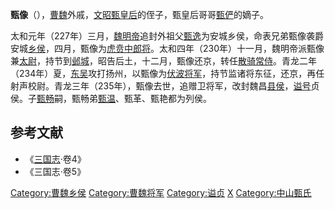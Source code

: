 '''甄像'''（{{bd|2世紀||235年|catIdx=Z}}），[[曹魏|曹魏]]外戚，[[文昭甄皇后|文昭甄皇后]]的侄子，甄皇后哥哥[[甄俨|甄俨]]的嫡子。

太和元年（227年）三月，[[魏明帝|魏明帝]]追封外祖父[[甄逸|甄逸]]为安城乡侯，命表兄弟甄像袭爵安城[[乡侯|乡侯]]，四月，甄像为[[虎贲中郎将|虎贲中郎将]]。太和四年（230年）十一月，魏明帝派甄像兼[[太尉|太尉]]，持节到[[邺城|邺城]]，昭告后土，十二月，甄像还京，转任[[散骑常侍|散骑常侍]]。青龙二年（234年）夏，[[东吴|东吴]]攻打扬州，以甄像为[[伏波将军|伏波将军]]，持节监诸将东征，还京，再任射声校尉。青龙三年（235年），甄像去世，追赠卫将军，改封魏昌[[县侯|县侯]]，[[谥号|谥号]]贞侯。子[[甄畅|甄畅]]嗣，甄畅弟[[甄温|甄温]]、甄革、甄艳都为列侯。

==参考文献==
*《[[三国志|三国志]]·卷4》
*《三国志·卷5》

{{DEFAULTSORT:Z}}
[[Category:曹魏乡侯|Category:曹魏乡侯]]
[[Category:曹魏将军|Category:曹魏将军]]
[[Category:谥贞|Category:谥贞]]
[[Category:甄姓|X]]
[[Category:中山甄氏|Category:中山甄氏]]
{{三国人物小作品}}